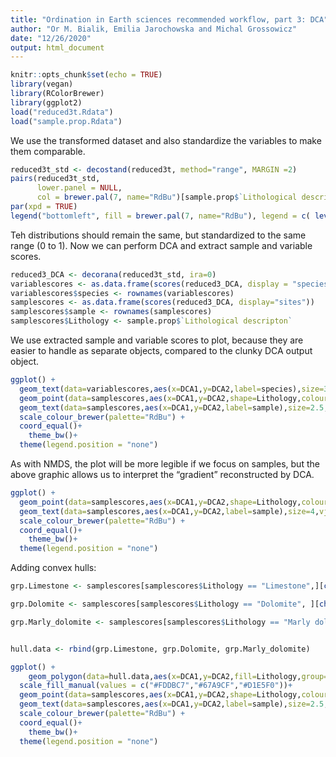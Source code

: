 ```yaml
---
title: "Ordination in Earth sciences recommended workflow, part 3: DCA"
author: "Or M. Bialik, Emilia Jarochowska and Michal Grossowicz"
date: "12/26/2020"
output: html_document
---
```


```r
knitr::opts_chunk$set(echo = TRUE)
library(vegan)
library(RColorBrewer)
library(ggplot2)
load("reduced3t.Rdata")
load("sample.prop.Rdata")
```

We use the transformed dataset and also standardize the variables to make them comparable.

```r
reduced3t_std <- decostand(reduced3t, method="range", MARGIN =2)
pairs(reduced3t_std,
      lower.panel = NULL, 
      col = brewer.pal(7, name="RdBu")[sample.prop$`Lithological descripton`])
par(xpd = TRUE)
legend("bottomleft", fill = brewer.pal(7, name="RdBu"), legend = c( levels(sample.prop$`Lithological descripton`)), cex=0.7) 
```

Teh distributions should remain the same, but standardized to the same range (0 to 1). Now we can perform DCA and extract sample and variable scores.

```r
reduced3_DCA <- decorana(reduced3t_std, ira=0)
variablescores <- as.data.frame(scores(reduced3_DCA, display = "species"))
variablescores$species <- rownames(variablescores)
samplescores <- as.data.frame(scores(reduced3_DCA, display="sites"))
samplescores$sample <- rownames(samplescores)
samplescores$Lithology <- sample.prop$`Lithological descripton`
```

We use extracted sample and variable scores to plot, because they are easier to handle as separate objects, compared to the clunky DCA output object.

```r
ggplot() + 
  geom_text(data=variablescores,aes(x=DCA1,y=DCA2,label=species),size=3) +  
  geom_point(data=samplescores,aes(x=DCA1,y=DCA2,shape=Lithology,colour=Lithology),size=5) + 
  geom_text(data=samplescores,aes(x=DCA1,y=DCA2,label=sample),size=2.5,vjust=0, alpha=0.5) +
  scale_colour_brewer(palette="RdBu") +
  coord_equal()+
    theme_bw()+
  theme(legend.position = "none")
```

As with NMDS, the plot will be more legible if we focus on samples, but the above graphic allows us to interpret the "gradient" reconstructed by DCA.

```r
ggplot() + 
  geom_point(data=samplescores,aes(x=DCA1,y=DCA2,shape=Lithology,colour=Lithology),size=5) + 
  geom_text(data=samplescores,aes(x=DCA1,y=DCA2,label=sample),size=4,vjust=0, alpha=0.5) +
  scale_colour_brewer(palette="RdBu") +
  coord_equal()+
    theme_bw()+
  theme(legend.position = "none")
```

Adding convex hulls:

```r
grp.Limestone <- samplescores[samplescores$Lithology == "Limestone",][chull(samplescores[samplescores$Lithology == "Limestone", c("DCA1", "DCA2")]), ]

grp.Dolomite <- samplescores[samplescores$Lithology == "Dolomite", ][chull(samplescores[samplescores$Lithology == "Dolomite", c("DCA1", "DCA2")]), ]  

grp.Marly_dolomite <- samplescores[samplescores$Lithology == "Marly dolomite", ][chull(samplescores[samplescores$Lithology == "Marly dolomite", c("DCA1", "DCA2")]), ]  


hull.data <- rbind(grp.Limestone, grp.Dolomite, grp.Marly_dolomite)  

ggplot() + 
    geom_polygon(data=hull.data,aes(x=DCA1,y=DCA2,fill=Lithology,group=Lithology),alpha=0.30)+
  scale_fill_manual(values = c("#FDDBC7","#67A9CF","#D1E5F0"))+
  geom_point(data=samplescores,aes(x=DCA1,y=DCA2,shape=Lithology,colour=Lithology),size=3) + 
  geom_text(data=samplescores,aes(x=DCA1,y=DCA2,label=sample),size=2.5,vjust=0, alpha=0.5) +
  scale_colour_brewer(palette="RdBu") +
  coord_equal()+
    theme_bw()+
  theme(legend.position = "none")
```

